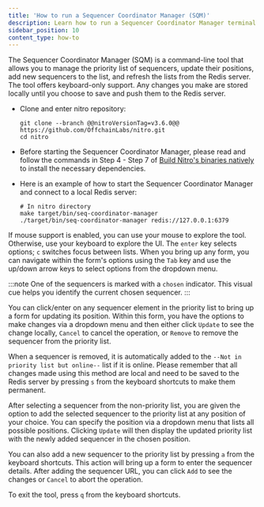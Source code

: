 ```yaml
---
title: 'How to run a Sequencer Coordinator Manager (SQM)'
description: Learn how to run a Sequencer Coordinator Manager terminal UI tool on your local machine.
sidebar_position: 10
content_type: how-to
---
```



The Sequencer Coordinator Manager (SQM) is a command-line tool that allows you to manage the priority list of sequencers, update their positions, add new sequencers to the list, and refresh the lists from the Redis server.
The tool offers keyboard-only support. Any changes you make are stored locally until you choose to save and push them to the Redis server.

- Clone and enter nitro repository:

  ```shell
  git clone --branch @@nitroVersionTag=v3.6.0@@ https://github.com/OffchainLabs/nitro.git
  cd nitro
  ```

- Before starting the Sequencer Coordinator Manager, please read and follow the commands in Step 4 - Step 7 of [Build Nitro's binaries natively](../nitro/01-build-nitro-locally.mdx#build-nitros-binaries-natively) to install the necessary dependencies.

- Here is an example of how to start the Sequencer Coordinator Manager and connect to a local Redis server:
  ```shell
  # In nitro directory
  make target/bin/seq-coordinator-manager
  ./target/bin/seq-coordinator-manager redis://127.0.0.1:6379
  ```

If mouse support is enabled, you can use your mouse to explore the tool. Otherwise, use your keyboard to explore the UI. The `enter` key selects options; `c` switches focus between lists.
When you bring up any form, you can navigate within the form's options using the `Tab` key and use the up/down arrow keys to select options from the dropdown menu.

<ImageZoom
  src="/img/run-node-seq-coordinator-manager.png"
  alt="Sequencer coordinator manager"
  className="img-600px"
/>

:::note
One of the sequencers is marked with a `chosen` indicator. This visual cue helps you identify the current chosen sequencer.
:::

You can click/enter on any sequencer element in the priority list to bring up a form for updating its position. Within this form, you have the options to make changes via a dropdown menu and then either click `Update` to see the change locally, `Cancel` to cancel the operation, or `Remove` to remove the sequencer from the priority list.

When a sequencer is removed, it is automatically added to the `--Not in priority list but online--` list if it is online. Please remember that all changes made using this method are local and need to be saved to the Redis server by pressing `s` from the keyboard shortcuts to make them permanent.

<ImageZoom src="/img/run-node-change-priority.png" alt="Change priority" className="img-600px" />

After selecting a sequencer from the non-priority list, you are given the option to add the selected sequencer to the priority list at any position of your choice. You can specify the position via a dropdown menu that lists all possible positions. Clicking `Update` will then display the updated priority list with the newly added sequencer in the chosen position.

<ImageZoom src="/img/run-node-add-to-priority.png" alt="Add to priority" className="img-600px" />

You can also add a new sequencer to the priority list by pressing `a` from the keyboard shortcuts. This action will bring up a form to enter the sequencer details. After adding the sequencer URL, you can click `Add` to see the changes or `Cancel` to abort the operation.

<ImageZoom src="/img/run-node-add-new-seq.png" alt="Add new Sequencer" className="img-600px" />

To exit the tool, press `q` from the keyboard shortcuts.
